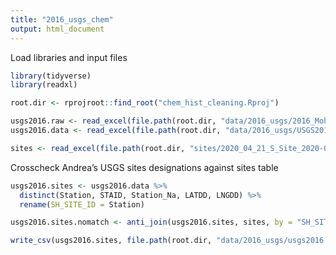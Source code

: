 ```yaml
---
title: "2016_usgs_chem"
output: html_document
---
```


Load libraries and input files
```r
library(tidyverse)
library(readxl)

root.dir <- rprojroot::find_root("chem_hist_cleaning.Rproj")

usgs2016.raw <- read_excel(file.path(root.dir, "data/2016_usgs/2016_MohawkTMDL_Complete_ChemData_20170309.xlsx"))
usgs2016.data <- read_excel(file.path(root.dir, "data/2016_usgs/USGS2016Mohawk_2020-04-30.xlsx"))

sites <- read_excel(file.path(root.dir, "sites/2020_04_21_S_Site_2020-04-29.xlsx"))

```

Crosscheck Andrea's USGS sites designations against sites table
```r
usgs2016.sites <- usgs2016.data %>% 
  distinct(Station, STAID, Station_Na, LATDD, LNGDD) %>% 
  rename(SH_SITE_ID = Station)

usgs2016.sites.nomatch <- anti_join(usgs2016.sites, sites, by = "SH_SITE_ID")

write_csv(usgs2016.sites, file.path(root.dir, "data/2016_usgs/usgs2016.sites.csv"))
```

